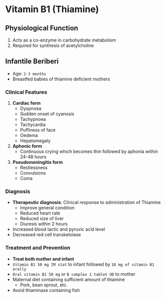# Vitamin B1 (Thiamine)

## Physiological Function

1. Acts as a co-enzyme in carbohydrate metabolism
1. Required for synthesis of acetylcholine

## Infantile Beriberi

- Age: `2-3 months`
- Breastfed babies of thiamine deficient mothers

### Clinical Features

1. **Cardiac form**
   - Dyspnoea
   - Sudden onset of cyanosis
   - Tachypnoea
   - Tachycardia
   - Puffiness of face
   - Oedema
   - Hepatomegaly
1. **Aphonic form**
   - Continuous crying which becomes thin followed by aphonia within 24-48 hours
1. **Pseudomeningitis form**
   - Restlessness
   - Convulsions
   - Coma

### Diagnosis

- **Therapeutic diagnosis**: Clinical response to administration of Thiamine
  - Improve general condition
  - Reduced heart rate
  - Reduced size of liver
  - Diuresis within 2 hours
- Increased blood lactic and pyruvic acid level
- Decreased red cell transketolase

### Treatment and Prevention

- **Treat both mother and infant**
- `Vitamin B1 50 mg IM stat` to infant followed by `10 mg of vitamin B1 orally`
- `Oral vitamin B1 50 mg` or `B complex 1 tablet OD` to mother
- Maternal diet containing sufficient amount of thiamine
  - Pork, bean sprout, etc.
- Avoid thiaminase containing fish
